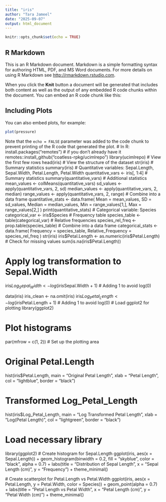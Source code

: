 ```yaml
---
title: "iris"
author: "Tara Jameel"
date: "2025-09-07"
output: html_document
---
```


```r
knitr::opts_chunk$set(echo = TRUE)
```

## R Markdown

This is an R Markdown document. Markdown is a simple formatting syntax for authoring HTML, PDF, and MS Word documents. For more details on using R Markdown see <http://rmarkdown.rstudio.com>.

When you click the **Knit** button a document will be generated that includes both content as well as the output of any embedded R code chunks within the document. You can embed an R code chunk like this:



## Including Plots

You can also embed plots, for example:

```r
plot(pressure)
```

Note that the `echo = FALSE` parameter was added to the code chunk to prevent printing of the R code that generated the plot.
# In R:
install.packages("remotes")               # if you don’t already have it
remotes::install_github("coatless-rpkg/ucimlrepo")
library(ucimlrepo)
# View the first few rows
head(iris)
# View the structure of the dataset
str(iris)
# Summary statistics
summary(iris)
# Quantitative variables: Sepal.Length, Sepal.Width, Petal.Length, Petal.Width
quantitative_vars <- iris[, 1:4]
# Summary statistics
summary(quantitative_vars)
# Additional statistics
mean_values <- colMeans(quantitative_vars)
sd_values <- apply(quantitative_vars, 2, sd)
median_values <- apply(quantitative_vars, 2, median)
range_values <- apply(quantitative_vars, 2, range)
# Combine into a data frame
quantitative_stats <- data.frame(
  Mean = mean_values,
  SD = sd_values,
  Median = median_values,
  Min = range_values[1,],
  Max = range_values[2,]
)
print(quantitative_stats)
# Categorical variable: Species
categorical_var <- iris$Species
# Frequency table
species_table <- table(categorical_var)
# Relative frequencies
species_rel_freq <- prop.table(species_table)
# Combine into a data frame
categorical_stats <- data.frame(
  Frequency = species_table,
  Relative_Frequency = species_rel_freq
)
str(iris)
iris$Petal.Length <- as.numeric(iris$Petal.Length)
# Check for missing values
sum(is.na(iris$Petal.Length))


# Apply log transformation to Sepal.Width
iris$Log_Sepal_Width <- log(iris$Sepal.Width + 1)  # Adding 1 to avoid log(0)

data(iris)
iris_clean <- na.omit(iris)
iris$Log_Petal_Length <- log(iris$Petal.Length + 1)  # Adding 1 to avoid log(0)
# Load ggplot2 for plotting
library(ggplot2)

# Plot histograms
par(mfrow = c(1, 2)) # Set up the plotting area

# Original Petal.Length
hist(iris$Petal.Length, main = "Original Petal Length", xlab = "Petal Length", col = "lightblue", border = "black")

# Transformed Log_Petal_Length
hist(iris$Log_Petal_Length, main = "Log Transformed Petal Length", xlab = "Log(Petal Length)", col = "lightgreen", border = "black")

# Load necessary library
library(ggplot2)
# Create histogram for Sepal.Length
ggplot(iris, aes(x = Sepal.Length)) +
  geom_histogram(binwidth = 0.2, fill = "skyblue", color = "black", alpha = 0.7) +
  labs(title = "Distribution of Sepal Length", x = "Sepal Length (cm)", y = "Frequency") +
  theme_minimal()
  
  # Create scatterplot for Petal.Length vs Petal.Width
ggplot(iris, aes(x = Petal.Length, y = Petal.Width, color = Species)) +
  geom_point(alpha = 0.7) +
  labs(title = "Petal Length vs Petal Width", x = "Petal Length (cm)", y = "Petal Width (cm)") +
  theme_minimal()